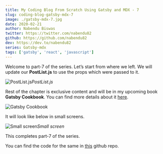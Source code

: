 ```yaml
---
title: My Coding Blog From Scratch Using Gatsby and MDX - 7
slug: coding-blog-gatsby-mdx-7
image: ./gatsby-mdx-7.jpg
date: 2020-02-21
author: Nabendu Biswas
twitter: https://twitter.com/nabendu82
github: https://github.com/nabendu82
dev: https://dev.to/nabendu82
series: Gatsby-mdx
tags: ['gatsby', 'react', 'javascript']
---
```


Welcome to part-7 of the series. Let’s start from where we left. We will update our **PostList.js** to use the props which were passed to it.

![PostList.js](https://ik.imagekit.io/thewebdev/thewebdev/7/1_Zc-_sTTha.png)*PostList.js*

Rest of the chapter is exclusive content and will be in my upcoming book **Gatsby Cookbook**. You can find more details about it [here](https://dev.to/nabendu82/my-one-year-of-work-gatsby-cookbook-3651).

<div className={styles.image__small}>

![Gatsby Cookbook](https://res.cloudinary.com/dxkxvfo2o/image/upload/v1589892514/Gatsby_rnjo2t.png)

</div>

It will look like below in small screens.

<div className={styles.image__small}>

![Small screen](https://ik.imagekit.io/thewebdev/thewebdev/7/7_dbTbbC9PU.png)*Small screen*

</div>

This completes part-7 of the series.

You can find the code for the same in [this](https://github.com/nabendu82/thewebdev-public) github repo.
